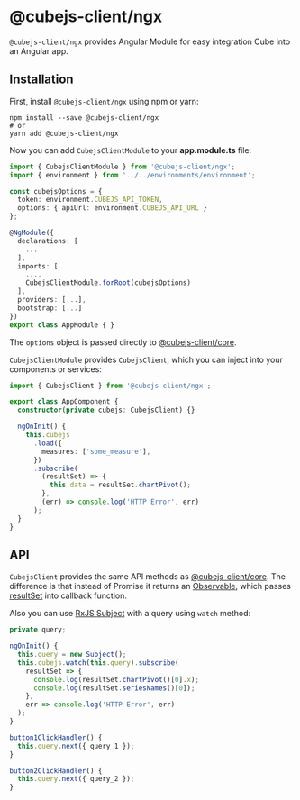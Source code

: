 # @cubejs-client/ngx
`@cubejs-client/ngx` provides Angular Module for easy integration Cube into an
Angular app.

## Installation

First, install `@cubejs-client/ngx` using npm or yarn:

```bash{outputLines: 2}
npm install --save @cubejs-client/ngx
# or
yarn add @cubejs-client/ngx
```

Now you can add `CubejsClientModule` to your **app.module.ts** file:

```typescript
import { CubejsClientModule } from '@cubejs-client/ngx';
import { environment } from '../../environments/environment';

const cubejsOptions = {
  token: environment.CUBEJS_API_TOKEN,
  options: { apiUrl: environment.CUBEJS_API_URL }
};

@NgModule({
  declarations: [
    ...
  ],
  imports: [
    ...,
    CubejsClientModule.forRoot(cubejsOptions)
  ],
  providers: [...],
  bootstrap: [...]
})
export class AppModule { }
```

The `options` object is passed directly to
[@cubejs-client/core](/@cubejs-client-core).

`CubejsClientModule` provides `CubejsClient`, which you can inject into your
components or services:

```typescript
import { CubejsClient } from '@cubejs-client/ngx';

export class AppComponent {
  constructor(private cubejs: CubejsClient) {}

  ngOnInit() {
    this.cubejs
      .load({
        measures: ['some_measure'],
      })
      .subscribe(
        (resultSet) => {
          this.data = resultSet.chartPivot();
        },
        (err) => console.log('HTTP Error', err)
      );
  }
}
```

## API

`CubejsClient` provides the same API methods as
[@cubejs-client/core](/@cubejs-client-core#cubejs-api). The difference is that
instead of Promise it returns an
[Observable](http://reactivex.io/rxjs/class/es6/Observable.js~Observable.html),
which passes [resultSet](/@cubejs-client-core#result-set) into callback
function.

Also you can use [RxJS Subject](https://rxjs-dev.firebaseapp.com/guide/subject)
with a query using `watch` method:

```typescript
private query;

ngOnInit() {
  this.query = new Subject();
  this.cubejs.watch(this.query).subscribe(
    resultSet => {
      console.log(resultSet.chartPivot()[0].x);
      console.log(resultSet.seriesNames()[0]);
    },
    err => console.log('HTTP Error', err)
  );
}

button1ClickHandler() {
  this.query.next({ query_1 });
}

button2ClickHandler() {
  this.query.next({ query_2 });
}
```

